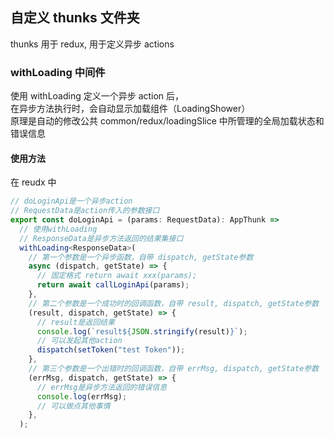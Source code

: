 
<Meta title="common/middlewares/thunks" />

## 自定义 thunks 文件夹

thunks 用于 redux, 用于定义异步 actions

### withLoading 中间件

使用 withLoading 定义一个异步 action 后，  
在异步方法执行时，会自动显示加载组件（LoadingShower）  
原理是自动的修改公共 common/redux/loadingSlice 中所管理的全局加载状态和错误信息

#### 使用方法

在 reudx 中

```typescript
// doLoginApi是一个异步action
// RequestData是action传入的参数接口
export const doLoginApi = (params: RequestData): AppThunk =>
  // 使用withLoading
  // ResponseData是异步方法返回的结果集接口
  withLoading<ResponseData>(
    // 第一个参数是一个异步函数，自带 dispatch, getState参数
    async (dispatch, getState) => {
      // 固定格式 return await xxx(params);
      return await callLoginApi(params);
    },
    // 第二个参数是一个成功时的回调函数，自带 result, dispatch, getState参数
    (result, dispatch, getState) => {
      // result是返回结果
      console.log(`result${JSON.stringify(result)}`);
      // 可以发起其他action
      dispatch(setToken("test Token"));
    },
    // 第三个参数是一个出错时的回调函数，自带 errMsg, dispatch, getState参数
    (errMsg, dispatch, getState) => {
      // errMsg是异步方法返回的错误信息
      console.log(errMsg);
      // 可以做点其他事情
    },
  );
```

